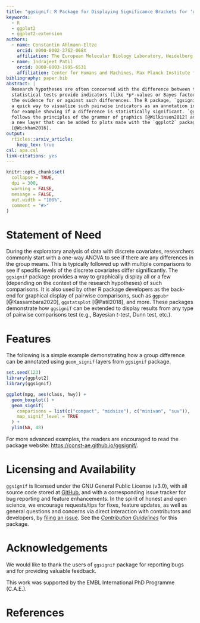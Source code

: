 ```yaml
---
title: "ggsignif: R Package for Displaying Significance Brackets for 'ggplot2'"
keywords:
  - R
  - ggplot2
  - ggplot2-extension
authors:
  - name: Constantin Ahlmann-Eltze
    orcid: 0000-0002-3762-068X
    affiliation: The European Molecular Biology Laboratory, Heidelberg, Germany
  - name: Indrajeet Patil
    orcid: 0000-0003-1995-6531
    affiliation: Center for Humans and Machines, Max Planck Institute for Human Development, Berlin, Germany
bibliography: paper.bib
abstract: |
  Research hypotheses are often concerned with the difference between two groups and
  statistical tests provide indicators (like *p*-values or Bayes factors) about
  the evidence for or against such differences. The R package, `ggsignif` provides
  a quick way to visualize such pairwise indicators as an annotation in a plot,
  for example showing if a difference is statistically significant. `ggsignif`
  follows the principles of the grammar of graphics [@Wilkinson2012] and provides
  a new layer that can be added to plots made with the `ggplot2` package 
  [@Wickham2016].
output: 
  rticles::arxiv_article:
    keep_tex: true
csl: apa.csl
link-citations: yes
---
```


```r
knitr::opts_chunk$set(
  collapse = TRUE,
  dpi = 300,
  warning = FALSE,
  message = FALSE,
  out.width = "100%",
  comment = "#>"
)
```

<!-- # Summary -->

<!-- Research hypotheses are often concerned with the difference between two groups and -->
<!-- statistical tests provide indicators (like *p*-values or Bayes factors) about -->
<!-- the evidence for or against such differences. The R package, `ggsignif` provides -->
<!-- a quick way to visualize such pairwise indicators as an annotation in a plot, -->
<!-- for example showing if a difference is statistically significant. `ggsignif` -->
<!-- follows the principles of the grammar of graphics [@Wilkinson2012] and provides -->
<!-- a new layer that can be added to plots made with the `ggplot2` package -->
<!-- [@Wickham2016]. -->

# Statement of Need

During the exploratory analysis of data with discrete covariates, researchers
commonly start with a one-way ANOVA to see if there are any differences in the
group means. This is typically followed up with multiple comparisons to see if
specific levels of the discrete covariates differ significantly. The `ggsignif`
package provides a way to graphically display all or a few (depending on the
context of the research hypotheses) of such comparisons. It is also used by
other R package developers as the back-end for graphical display of pairwise
comparisons, such as `ggpubr` [@Kassambara2020], `ggstatsplot` [@Patil2018], and
more. These packages demonstrate how `ggsignif` can be extended to display
results from any type of pairwise comparisons test (e.g., Bayesian *t*-test,
Dunn test, etc.).

# Features

The following is a simple example demonstrating how a group difference can be
annotated using `geom_signif` layers from `ggsignif` package.

```r
set.seed(123)
library(ggplot2)
library(ggsignif)

ggplot(mpg, aes(class, hwy)) +
  geom_boxplot() +
  geom_signif(
    comparisons = list(c("compact", "midsize"), c("minivan", "suv")),
    map_signif_level = TRUE
  ) +
  ylim(NA, 48)
```

For more advanced examples, the readers are encouraged to read the package
website: <https://const-ae.github.io/ggsignif/>.

# Licensing and Availability

`ggsignif` is licensed under the GNU General Public License (v3.0), with all
source code stored at [GitHub](https://github.com/const-ae/ggsignif), and with a
corresponding issue tracker for bug reporting and feature enhancements. In the
spirit of honest and open science, we encourage requests/tips for fixes, feature
updates, as well as general questions and concerns via direct interaction with
contributors and developers, by [filing an issue](https://github.com/const-ae/ggsignif/issues). See the
[*Contribution Guidelines*](https://github.com/const-ae/ggsignif/blob/master/CODE_OF_CONDUCT.md) for this package.

# Acknowledgements

We would like to thank the users of `ggsignif` package for reporting bugs and
for providing valuable feedback.

This work was supported by the EMBL International PhD Programme (C.A.E.).

# References
